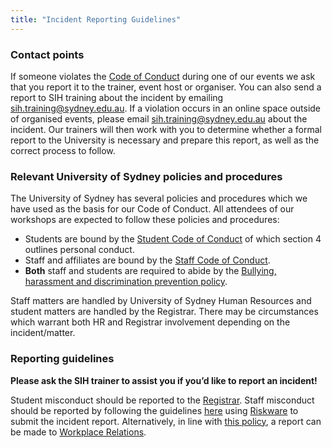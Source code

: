 ```yaml
---
title: "Incident Reporting Guidelines"
---
```


### Contact points

If someone violates the [Code of Conduct](index.html) during one of our events we ask that you report it to the trainer, event host or organiser. You can also send a report to SIH training about the incident by emailing [sih.training@sydney.edu.au](mailto:sih.training@sydney.edu.au). If a violation occurs in an online space outside of organised events, please email [sih.training@sydney.edu.au](mailto:sih.training@sydney.edu.au) about the incident. Our trainers will then work with you to determine whether a formal report to the University is necessary and prepare this report, as well as the correct process to follow.

### Relevant University of Sydney policies and procedures

The University of Sydney has several policies and procedures which we have used as the basis for our Code of Conduct. All attendees of our workshops are expected to follow these policies and procedures: 

- Students are bound by the [Student Code of Conduct](http://sydney.edu.au/policies/showdoc.aspx?recnum=PDOC2011/215&RendNum=0) of which section 4 outlines personal conduct. 
- Staff and affiliates are bound by the [Staff Code of Conduct](http://sydney.edu.au/policies/showdoc.aspx?recnum=PDOC2011/65&RendNum=0). 
- **Both** staff and students are required to abide by the [Bullying, harassment and discrimination prevention policy](http://sydney.edu.au/policies/showdoc.aspx?recnum=PDOC2011/168&RendNum=0). 

Staff matters are handled by University of Sydney Human Resources and student matters are handled by the Registrar. There may be circumstances which warrant both HR and Registrar involvement depending on the incident/matter.

### Reporting guidelines
    
**Please ask the SIH trainer to assist you if you'd like to report an incident!**
    
Student misconduct should be reported to the [Registrar]( https://sydney.edu.au/students/student-misconduct/report-student-misconduct.html). Staff misconduct should be reported by following the guidelines [here](https://intranet.sydney.edu.au/employment/support/bullying_prevention/framing-written-allegation.html) using [Riskware](https://riskware.sydney.edu.au/) to submit the incident report. Alternatively, in line with [this policy](http://sydney.edu.au/policies/showdoc.aspx?recnum=PDOC2015/406&RendNum=0), a report can be made to [Workplace Relations](https://intranet.sydney.edu.au/employment/support/bullying_prevention.html).